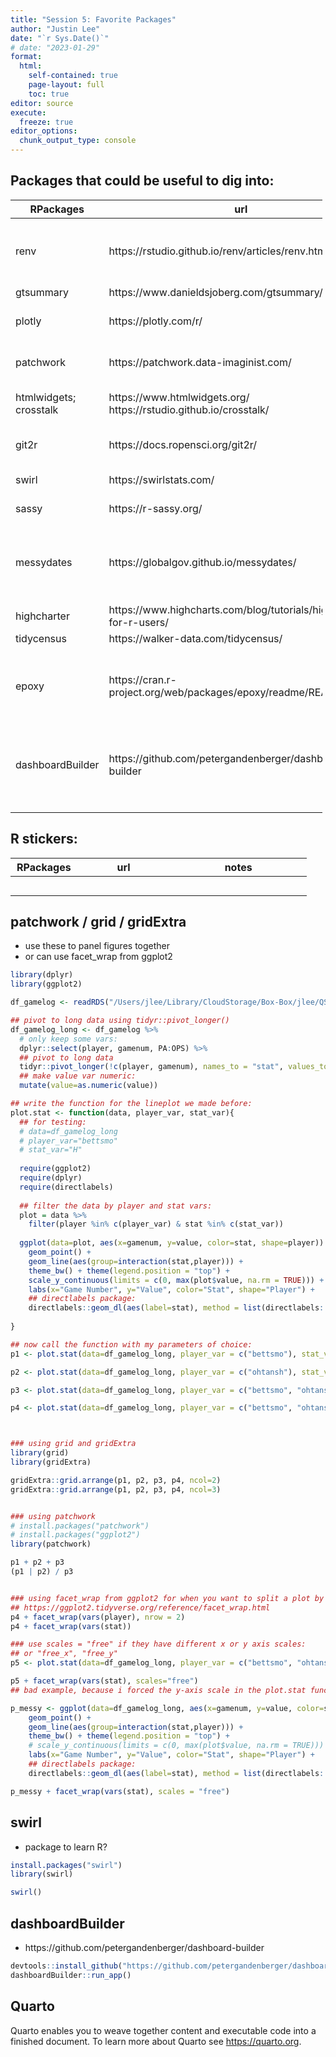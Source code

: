 ```yaml
---
title: "Session 5: Favorite Packages"
author: "Justin Lee"
date: "`r Sys.Date()`"
# date: "2023-01-29"
format:
  html:
    self-contained: true
    page-layout: full
    toc: true
editor: source
execute: 
  freeze: true
editor_options: 
  chunk_output_type: console
---
```


## Packages that could be useful to dig into:

+------------------------+-------------------------------------------------------------------+-----------------------------------------------------------------------------------------------+
| RPackages              | url                                                               | notes                                                                                         |
+========================+===================================================================+===============================================================================================+
| renv                   | https://rstudio.github.io/renv/articles/renv.html                 | freeze R package versions with snapshot(); load package versions with restore()               |
+------------------------+-------------------------------------------------------------------+-----------------------------------------------------------------------------------------------+
| gtsummary              | https://www.danieldsjoberg.com/gtsummary/                         | create html tables                                                                            |
+------------------------+-------------------------------------------------------------------+-----------------------------------------------------------------------------------------------+
| plotly                 | https://plotly.com/r/                                             | add some interactivity to ggplots                                                             |
+------------------------+-------------------------------------------------------------------+-----------------------------------------------------------------------------------------------+
| patchwork              | https://patchwork.data-imaginist.com/                             | panel figures together; similar to grid, gridExtra                                            |
+------------------------+-------------------------------------------------------------------+-----------------------------------------------------------------------------------------------+
| htmlwidgets; crosstalk | https://www.htmlwidgets.org/\                                     | interactive plots that can render to browser?                                                 |
|                        | https://rstudio.github.io/crosstalk/                              |                                                                                               |
+------------------------+-------------------------------------------------------------------+-----------------------------------------------------------------------------------------------+
| git2r                  | https://docs.ropensci.org/git2r/                                  | R package to clone/push/pull to git                                                           |
+------------------------+-------------------------------------------------------------------+-----------------------------------------------------------------------------------------------+
| swirl                  | https://swirlstats.com/                                           | learn R with an R package?                                                                    |
+------------------------+-------------------------------------------------------------------+-----------------------------------------------------------------------------------------------+
| sassy                  | https://r-sassy.org/                                              | makes R similar to SAS?                                                                       |
+------------------------+-------------------------------------------------------------------+-----------------------------------------------------------------------------------------------+
| messydates             | https://globalgov.github.io/messydates/                           | another dates package...maybe more flexible/automatic like data.table::fread()?               |
+------------------------+-------------------------------------------------------------------+-----------------------------------------------------------------------------------------------+
| highcharter            | https://www.highcharts.com/blog/tutorials/highcharts-for-r-users/ | render interactive plots to browser?                                                          |
+------------------------+-------------------------------------------------------------------+-----------------------------------------------------------------------------------------------+
| tidycensus             | https://walker-data.com/tidycensus/                               |                                                                                               |
+------------------------+-------------------------------------------------------------------+-----------------------------------------------------------------------------------------------+
| epoxy                  | https://cran.r-project.org/web/packages/epoxy/readme/README.html  | like glue but done in R chunks and uses RStudio autocompletion -- pipe in R objects into text |
+------------------------+-------------------------------------------------------------------+-----------------------------------------------------------------------------------------------+
| dashboardBuilder       | https://github.com/petergandenberger/dashboard-builder            | package by Peter Gandenberger that helps create Shiny dashboards without writing code         |
+------------------------+-------------------------------------------------------------------+-----------------------------------------------------------------------------------------------+
|                        |                                                                   |                                                                                               |
+------------------------+-------------------------------------------------------------------+-----------------------------------------------------------------------------------------------+
|                        |                                                                   |                                                                                               |
+------------------------+-------------------------------------------------------------------+-----------------------------------------------------------------------------------------------+

## R stickers:

+-------------+---------------------+-------------------------------+
| RPackages   | url                 | notes                         |
+=============+=====================+===============================+
|             |                     |                               |
+-------------+---------------------+-------------------------------+
|             |                     |                               |
+-------------+---------------------+-------------------------------+
|             |                     |                               |
+-------------+---------------------+-------------------------------+
|             |                     |                               |
+-------------+---------------------+-------------------------------+
|             |                     |                               |
+-------------+---------------------+-------------------------------+

## patchwork / grid / gridExtra

-   use these to panel figures together
-   or can use facet_wrap from ggplot2

```r

library(dplyr)
library(ggplot2)

df_gamelog <- readRDS("/Users/jlee/Library/CloudStorage/Box-Box/jlee/QSU_RWorkshop/data/baseball_gamelogs2024.rds")

## pivot to long data using tidyr::pivot_longer()
df_gamelog_long <- df_gamelog %>%
  # only keep some vars:
  dplyr::select(player, gamenum, PA:OPS) %>%
  ## pivot to long data
  tidyr::pivot_longer(!c(player, gamenum), names_to = "stat", values_to = "value") %>%
  ## make value var numeric:
  mutate(value=as.numeric(value))

## write the function for the lineplot we made before:
plot.stat <- function(data, player_var, stat_var){
  ## for testing:
  # data=df_gamelog_long
  # player_var="bettsmo"
  # stat_var="H"
  
  require(ggplot2)
  require(dplyr)
  require(directlabels)
  
  ## filter the data by player and stat vars:
  plot = data %>%
    filter(player %in% c(player_var) & stat %in% c(stat_var))
  
  ggplot(data=plot, aes(x=gamenum, y=value, color=stat, shape=player)) +
    geom_point() +
    geom_line(aes(group=interaction(stat,player))) +
    theme_bw() + theme(legend.position = "top") +
    scale_y_continuous(limits = c(0, max(plot$value, na.rm = TRUE))) +
    labs(x="Game Number", y="Value", color="Stat", shape="Player") +
    ## directlabels package:
    directlabels::geom_dl(aes(label=stat), method = list(directlabels::dl.trans(x=x+0.5), "last.points"), cex = 0.8)
  
}

## now call the function with my parameters of choice:
p1 <- plot.stat(data=df_gamelog_long, player_var = c("bettsmo"), stat_var = c("BA", "OBP"))

p2 <- plot.stat(data=df_gamelog_long, player_var = c("ohtansh"), stat_var = c("BA", "OBP"))

p3 <- plot.stat(data=df_gamelog_long, player_var = c("bettsmo", "ohtansh"), stat_var = c("BA", "OBP"))

p4 <- plot.stat(data=df_gamelog_long, player_var = c("bettsmo", "ohtansh", "freemfr"), stat_var = c("BA", "OBP"))



### using grid and gridExtra
library(grid)
library(gridExtra)

gridExtra::grid.arrange(p1, p2, p3, p4, ncol=2)
gridExtra::grid.arrange(p1, p2, p3, p4, ncol=3)


### using patchwork
# install.packages("patchwork")
# install.packages("ggplot2")
library(patchwork)

p1 + p2 + p3
(p1 | p2) / p3


### using facet_wrap from ggplot2 for when you want to split a plot by a variable and all have the same legend
## https://ggplot2.tidyverse.org/reference/facet_wrap.html
p4 + facet_wrap(vars(player), nrow = 2)
p4 + facet_wrap(vars(stat))

### use scales = "free" if they have different x or y axis scales:
## or "free_x", "free_y"
p5 <- plot.stat(data=df_gamelog_long, player_var = c("bettsmo", "ohtansh", "freemfr"), stat_var = c("BA", "OBP", "H", "PA"))

p5 + facet_wrap(vars(stat), scales="free")
## bad example, because i forced the y-axis scale in the plot.stat function...

p_messy <- ggplot(data=df_gamelog_long, aes(x=gamenum, y=value, color=stat, shape=player)) +
    geom_point() +
    geom_line(aes(group=interaction(stat,player))) +
    theme_bw() + theme(legend.position = "top") +
    # scale_y_continuous(limits = c(0, max(plot$value, na.rm = TRUE))) +
    labs(x="Game Number", y="Value", color="Stat", shape="Player") +
    ## directlabels package:
    directlabels::geom_dl(aes(label=stat), method = list(directlabels::dl.trans(x=x+0.5), "last.points"), cex = 0.8)

p_messy + facet_wrap(vars(stat), scales = "free")
```

## swirl

-   package to learn R?

```r
install.packages("swirl")
library(swirl)

swirl()
```

## dashboardBuilder

-   https://github.com/petergandenberger/dashboard-builder

```r
devtools::install_github("https://github.com/petergandenberger/dashboard-builder")
dashboardBuilder::run_app()
```

## Quarto

Quarto enables you to weave together content and executable code into a finished document. To learn more about Quarto see <https://quarto.org>.
